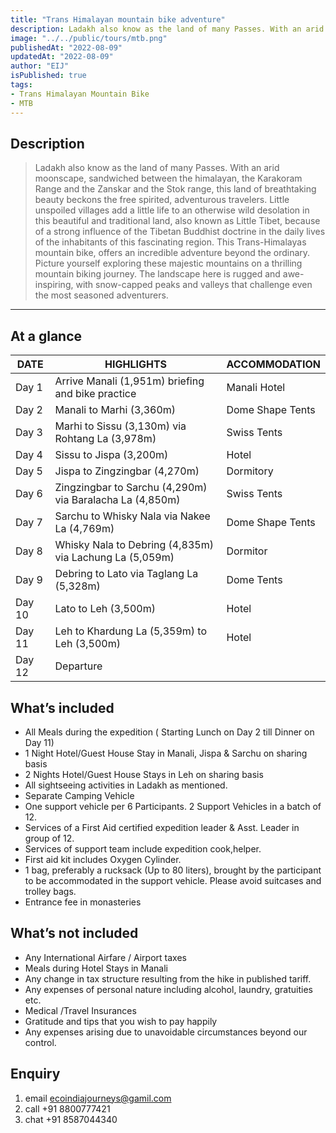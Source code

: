 ```yaml
---
title: "Trans Himalayan mountain bike adventure"
description: Ladakh also know as the land of many Passes. With an arid moonscape, sandwiched between the himalayan, the Karakoram Range and the Zanskar and the Stok range, this land of breathtaking beauty beckons the free spirited, adventurous travelers. Little unspoiled villages add a little life to an otherwise wild desolation in this beautiful and traditional land, also known as Little Tibet, because of a strong influence of the Tibetan Buddhist doctrine in the daily lives of the inhabitants of this fascinating region. This Trans-Himalayas mountain bike, offers an incredible adventure beyond the ordinary. Picture yourself exploring these majestic mountains on a thrilling mountain biking journey. The landscape here is rugged and awe-inspiring, with snow-capped peaks and valleys that challenge even the most seasoned adventurers. 
image: "../../public/tours/mtb.png"
publishedAt: "2022-08-09"
updatedAt: "2022-08-09"
author: "EIJ"
isPublished: true
tags: 
- Trans Himalayan Mountain Bike
- MTB
---
```


## Description
> Ladakh also know as the land of many Passes. With an arid moonscape, sandwiched between the himalayan, the Karakoram Range and the Zanskar and the Stok range, this land of breathtaking beauty beckons the free spirited, adventurous travelers. Little unspoiled villages add a little life to an otherwise wild desolation in this beautiful and traditional land, also known as Little Tibet, because of a strong influence of the Tibetan Buddhist doctrine in the daily lives of the inhabitants of this fascinating region. This Trans-Himalayas mountain bike, offers an incredible adventure beyond the ordinary. Picture yourself exploring these majestic mountains on a thrilling mountain biking journey. The landscape here is rugged and awe-inspiring, with snow-capped peaks and valleys that challenge even the most seasoned adventurers.

---

## At a glance

| DATE   | HIGHLIGHTS                                                   | ACCOMMODATION                                             |
| -------|-----------------------------------------------------------|-----------------------------------------------------------|
| Day 1  | Arrive Manali (1,951m) briefing and bike practice  | Manali Hotel  |
| Day 2  | Manali to Marhi (3,360m)     | Dome Shape Tents     |
| Day 3  | Marhi to Sissu (3,130m) via Rohtang La (3,978m)    | Swiss Tents |
| Day 4  | Sissu to Jispa (3,200m) | Hotel |
| Day 5  | Jispa to Zingzingbar (4,270m) | Dormitory|
| Day 6  | Zingzingbar to Sarchu (4,290m) via Baralacha La (4,850m)   | Swiss Tents|
| Day 7  | Sarchu to Whisky Nala via Nakee La (4,769m)   | Dome Shape Tents |
| Day 8  | Whisky Nala to Debring (4,835m) via Lachung La (5,059m)   | Dormitor |
| Day 9  | Debring to Lato via Taglang La (5,328m)   | Dome Tents |
| Day 10  | Lato to Leh (3,500m)    | Hotel |
| Day 11  | Leh to Khardung La (5,359m) to Leh (3,500m)    | Hotel |
| Day 12  | Departure    | |

## What’s included
- All Meals during the expedition ( Starting Lunch on Day 2 till Dinner on Day 11)
- 1 Night Hotel/Guest House Stay in Manali, Jispa & Sarchu on sharing basis
- 2 Nights Hotel/Guest House Stays in Leh on sharing basis
- All sightseeing activities in Ladakh as mentioned.
- Separate Camping Vehicle
- One support vehicle per 6 Participants. 2 Support Vehicles in a batch of 12.
- Services of a First Aid certified expedition leader & Asst. Leader in group of 12.
- Services of support team include expedition cook,helper.
- First aid kit includes Oxygen Cylinder.
- 1 bag, preferably a rucksack (Up to 80 liters), brought by the participant to be accommodated in the support vehicle. Please avoid suitcases and trolley bags.
- Entrance fee in monasteries

## What’s not included
- Any International Airfare / Airport taxes
- Meals during Hotel Stays in Manali
- Any change in tax structure resulting from the hike in published tariff.
- Any expenses of personal nature including alcohol, laundry, gratuities etc.
- Medical /Travel Insurances
- Gratitude and tips that you wish to pay happily
- Any expenses arising due to unavoidable circumstances beyond our control.

## Enquiry
1.  email ecoindiajourneys@gamil.com
2.  call +91 8800777421
3.  chat +91 8587044340

